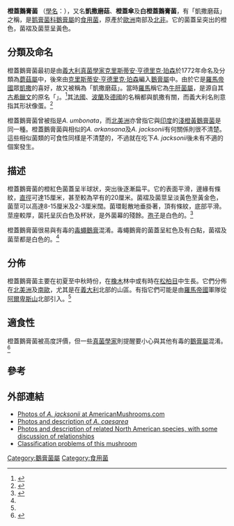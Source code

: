 {{Speciesbox
| image = Amanita caesarea.JPG
| taxon = Amanita caesarea
| authority = ([[喬瓦尼·安東尼奧·斯科波利|Scop.]]) [[Pers.|Pers.]], 1801
}}
'''橙蓋鵝膏菌''' （[[學名|學名]]：''{{lang|la| Amanita caesarea }} ''），又名'''凱撒磨菇'''、'''橙蓋傘'''及'''白橙蓋鵝膏菌'''，有「凱撒磨菇」之稱，是[[鹅膏菌科|鹅膏菌科]][[鵝膏屬|鵝膏屬]]的[[食用菌|食用菌]]，原產於[[歐洲|歐洲]]南部及[[北非|北非]]。它的菌蓋呈突出的橙色，菌褶及菌莖呈黃色。

== 分類及命名 ==
橙蓋鵝膏菌最初是由[[義大利|義大利]][[真菌學|真菌學家]][[克里斯蒂安·亨德里克·珀森|克里斯蒂安·亨德里克·珀森]]於1772年命名及分類為[[蘑菇屬|蘑菇屬]]中，後來由[[克里斯蒂安·亨德里克·珀森|克里斯蒂安·亨德里克·珀森]]編入[[鵝膏屬|鵝膏屬]]中。由於它是[[羅馬帝國|羅馬帝國]]眾[[凱撒|凱撒]]的喜好，故又被稱為「凱撒磨菇」。當時[[羅馬|羅馬]]稱它為[[牛肝菌屬|牛肝菌屬]]，是源自其[[古希臘文|古希臘文]]的原名「{{lang|el|βωλιτης}}」。<ref name = "Ramsbottom53">{{cite book en | author = Ramsbottom J | year = 1953 | title = Mushrooms & Toadstools |pages=p. 6 | publisher = Collins | id = ISBN 1-870630-09-2}}</ref>其[[法國|法國]]、[[波蘭|波蘭]]及[[德國|德國]]的名稱都與凱撒有關，而義大利名則意指其形狀像蛋。<ref name = "Carluccio03">{{cite book en | author = Carluccio A | year = 2003|pages=pp. 23-24 | title = The Complete Mushroom Book | publisher = Quadrille | id = ISBN 1-84400-040-0}}</ref>
 
橙蓋鵝膏菌曾被指是''A. umbonata''，而[[北美洲|北美洲]]亦曾指它與[[印度|印度]]的[[淺橙黃鵝膏菌|淺橙黃鵝膏菌]]是同一種。橙蓋鵝膏菌與相似的''A. arkansana''及''A. jacksonii''有何關係則很不清楚。這些相似菌類的可食性同樣是不清楚的，不過就在吃下''A. jacksonii''後未有不適的個案發生。

== 描述 ==
{{mycomorphbox 
| name = Amanita caesarea
| whichGills = free 
| capShape = convex 
| hymeniumType=gills
| stipeCharacter=ring and volva
| ecologicalType=mycorrhizal
| sporePrintColor=white
| howEdible=choice
| howEdible2=caution}}
橙蓋鵝膏菌的橙紅色菌蓋呈半球狀，突出後逐漸扁平。它的表面平滑，邊緣有條紋，[[直徑|直徑]]可達15厘米，甚至較為罕有的20厘米。菌褶及菌莖呈淡黃色至黃金色，菌莖可以高達8-15厘米及2-3厘米闊。菌環鬆散地垂掛著，頂有條紋，底部平滑。莖座較厚，菌托呈灰白色及杯狀，是外菌幕的殘餘。[[孢子|孢子]]是白色的。<ref name=Breit91>{{cite book en | author = Breitenbach J & Kränzlin F | year = 1991 | title = Fungi of Switzerland 4: Agarics, 2nd Part|pages=p. 146 | isbn= 3-85604-240-7}}</ref>

橙蓋鵝膏菌很易與有毒的[[毒蠅鵝膏|毒蠅鵝膏]]混淆。毒蠅鵝膏的菌蓋呈紅色及有白點，菌褶及菌莖都是白色的。<ref name=Breit91/>

== 分佈 ==
橙蓋鵝膏菌主要在初夏至中秋時份，在[[橡木|橡木]]林中或有時在[[松柏目|松柏目]]中生長。它們分佈在[[北美洲|北美洲]]及[[南歐|南歐]]，尤其是在[[義大利|義大利]]北部的山區。有指它們可能是由[[羅馬帝國|羅馬帝國]]軍隊從[[阿爾卑斯山|阿爾卑斯山]]北部引入。<ref name=Breit91/>

== 適食性 ==
橙蓋鵝膏菌被高度評價，但一些[[真菌學|真菌學家]]則提醒要小心與其他有毒的[[鵝膏屬|鵝膏屬]]混淆。<ref>{{Cite web |url=http://www.mushroomexpert.com/amanita_jacksonii.html |title=http://www.mushroomexpert.com/amanita_jacksonii.html |access-date=2008-07-11 |archive-date=2020-11-12 |archive-url=https://web.archive.org/web/20201112012205/https://mushroomexpert.com/amanita_jacksonii.html |dead-url=no }}</ref>

== 參考 ==
{{Reflist}}

== 外部連結 ==
{{Commons|Amanita caesarea}}
* [http://americanmushrooms.com/taxa/Amanita_jacksonii_04.htm Photos of ''A. jacksonii'' at AmericanMushrooms.com] {{Wayback|url=http://americanmushrooms.com/taxa/Amanita_jacksonii_04.htm |date=20200725095638 }}
* [https://web.archive.org/web/20050831201237/http://pluto.njcc.com/~ret/amanita/species/caesarea.html Photos and description of ''A. caesarea''] 
* [http://botit.botany.wisc.edu/toms_fungi/mar2002.html Photos and description of related North American species, with some discussion of relationships] {{Wayback|url=http://botit.botany.wisc.edu/toms_fungi/mar2002.html |date=20121127184904 }} 
* [http://www.mushroomexpert.com/amanita_jacksonii.html Classification problems of this mushroom] {{Wayback|url=http://www.mushroomexpert.com/amanita_jacksonii.html |date=20201112012205 }}
{{Taxonbar|from=Q220662}}

[[Category:鵝膏菌屬|Category:鵝膏菌屬]]
[[Category:食用菌|Category:食用菌]]
